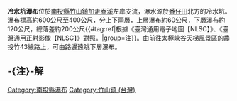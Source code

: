 {{Infobox waterfall
| name = 冷水坑瀑布
| photo =Lengshuikeng waterfalls.jpg
| photo_width = 275
| photo_caption =於農投竹43線遠眺冷水坑瀑布的下層瀑布
| map =
| map_width =
| lat_d = |lat_m = |lat_s = |lat_NS =
| long_d = |long_m = |long_s = |long_EW =
| region =
| source =
| coords_ref = {{座標|23|40|7.90|N|120|43|10.45|E|}}
| location = [[台灣|台灣]][[南投縣|南投縣]][[竹山鎮_(台灣)|竹山鎮]]
| type =
| elevation = 600～400公尺
| height = 200公尺
| height_longest = 120公尺
| number_drops = 2
| width =
| average_width =
| watercourse = [[濁水溪|濁水溪]] - [[清水溪|清水溪]] - [[加走寮溪|加走寮溪]]支流
| average_flow =
| world_rank =
}}
'''冷水坑瀑布'''位於[[南投縣|南投縣]][[竹山鎮_(台灣)|竹山鎮]][[加走寮溪|加走寮溪]]左岸支流，瀑水源於[[番仔田|番仔田]]北方的冷水坑。瀑布標高約600公尺至400公尺，分上下兩層，上層瀑布約60公尺，下層瀑布約120公尺，總落差約200公尺{{#tag:ref|根據《臺灣通用電子地圖【NLSC】》、《臺灣通用正射影像【NLSC】》對照。|group=注}}。由前往[[太極峽谷|太極峽谷]]天梯風景區的農投竹43線路上，可由路邊遠眺下層瀑布。
 
== -{注}-解 ==
{{reflist|group=注}}
 
{{TW-geo-stub}}
{{台灣瀑布}}
 
[[Category:南投縣瀑布|Category:南投縣瀑布]]
[[Category:竹山鎮_(台灣)|Category:竹山鎮 (台灣)]]